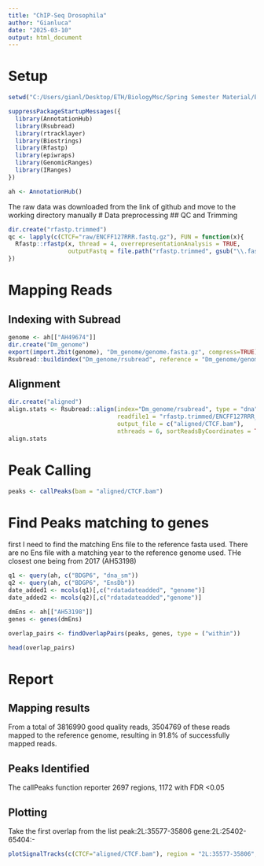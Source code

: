 ---
title: "ChIP-Seq Drosophila"
author: "Gianluca"
date: "2025-03-10"
output: html_document
---
# Setup 

```{r setup}
setwd("C:/Users/gianl/Desktop/ETH/BiologyMsc/Spring Semester Material/BARGE/Assignments/week3")

suppressPackageStartupMessages({
  library(AnnotationHub)
  library(Rsubread)
  library(rtracklayer)
  library(Biostrings)
  library(Rfastp)
  library(epiwraps)
  library(GenomicRanges)
  library(IRanges)
})

ah <- AnnotationHub()
```

The raw data was downloaded from the link of github and move to the working directory manually
# Data preprocessing
## QC and Trimming
```{r QC and Trimming}
dir.create("rfastp.trimmed")
qc <- lapply(c(CTCF="raw/ENCFF127RRR.fastq.gz"), FUN = function(x){
  Rfastp::rfastp(x, thread = 4, overrepresentationAnalysis = TRUE,
                 outputFastq = file.path("rfastp.trimmed", gsub("\\.fastq\\.gz$","",basename(x))))
})
```

# Mapping Reads
## Indexing with Subread
```{r Indexing with Subread}
genome <- ah[["AH49674"]]
dir.create("Dm_genome")
export(import.2bit(genome), "Dm_genome/genome.fasta.gz", compress=TRUE)
Rsubread::buildindex("Dm_genome/rsubread", reference = "Dm_genome/genome.fasta.gz")
```

## Alignment
```{r Alignment}
dir.create("aligned")
align.stats <- Rsubread::align(index="Dm_genome/rsubread", type = "dna",
                               readfile1 = "rfastp.trimmed/ENCFF127RRR_R1.fastq.gz",
                               output_file = c("aligned/CTCF.bam"),
                               nthreads = 6, sortReadsByCoordinates = TRUE)
align.stats
```

# Peak Calling
```{r Peak Calling}
peaks <- callPeaks(bam = "aligned/CTCF.bam")
```

# Find Peaks matching to genes
first I need to find the matching Ens file to the reference fasta used. There are no Ens file with a matching year to the reference genome used. THe closest one being from 2017 (AH53198)
```{r Matching Peaks and Genes, eval=FALSE}
q1 <- query(ah, c("BDGP6", "dna_sm"))
q2 <- query(ah, c("BDGP6", "EnsDb"))
date_added1 <- mcols(q1)[,c("rdatadateadded", "genome")]
date_added2 <- mcols(q2)[,c("rdatadateadded","genome")]

dmEns <- ah[["AH53198"]]
genes <- genes(dmEns)

overlap_pairs <- findOverlapPairs(peaks, genes, type = ("within"))

head(overlap_pairs)
```

# Report
## Mapping results
From a total of 3816990 good quality reads, 3504769 of these reads mapped to the reference genome, resulting in 91.8% of successfully mapped reads.

## Peaks Identified

The callPeaks function reporter 2697 regions, 1172 with FDR <0.05

## Plotting
Take the first overlap from the list peak:2L:35577-35806   gene:2L:25402-65404:-
```{r Plot}
plotSignalTracks(c(CTCF="aligned/CTCF.bam"), region = "2L:35577-35806", extend = 5000)
```
